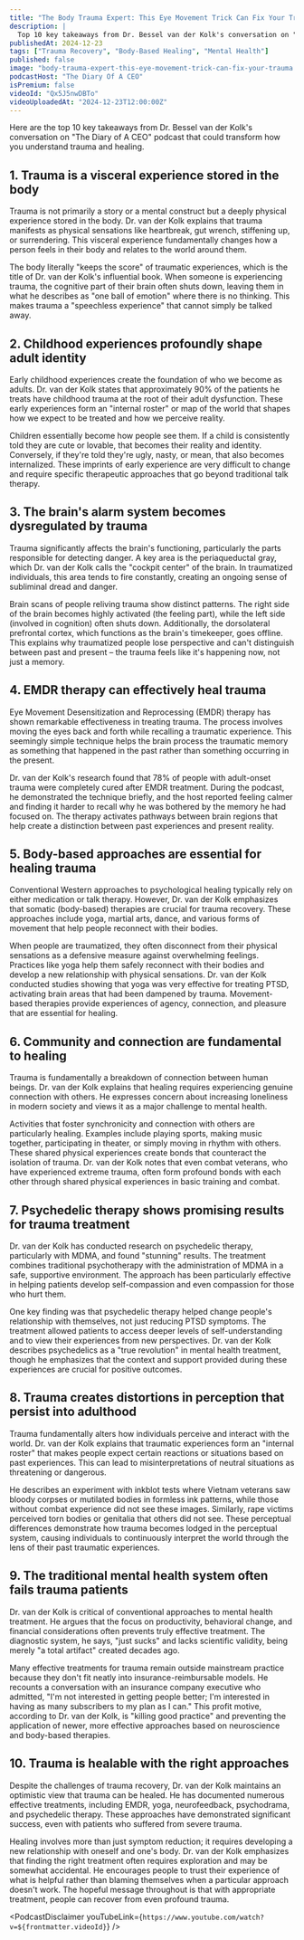 ```yaml
---
title: "The Body Trauma Expert: This Eye Movement Trick Can Fix Your Trauma! The Body Keeps The Score!"
description: |
  Top 10 key takeaways from Dr. Bessel van der Kolk's conversation on "The Diary of A CEO" podcast that could transform how you understand trauma and healing.
publishedAt: 2024-12-23
tags: ["Trauma Recovery", "Body-Based Healing", "Mental Health"]
published: false
image: "body-trauma-expert-this-eye-movement-trick-can-fix-your-trauma.jpg"
podcastHost: "The Diary Of A CEO"
isPremium: false
videoId: "Qx5J5nwDBTo"
videoUploadedAt: "2024-12-23T12:00:00Z"
---
```



<PodcastSummaryPageLayout frontmatter={frontmatter}>

Here are the top 10 key takeaways from Dr. Bessel van der Kolk's conversation on "The Diary of A CEO" podcast that could transform how you understand trauma and healing.

## 1. Trauma is a visceral experience stored in the body

Trauma is not primarily a story or a mental construct but a deeply physical experience stored in the body. Dr. van der Kolk explains that trauma manifests as physical sensations like heartbreak, gut wrench, stiffening up, or surrendering. This visceral experience fundamentally changes how a person feels in their body and relates to the world around them.

The body literally "keeps the score" of traumatic experiences, which is the title of Dr. van der Kolk's influential book. When someone is experiencing trauma, the cognitive part of their brain often shuts down, leaving them in what he describes as "one ball of emotion" where there is no thinking. This makes trauma a "speechless experience" that cannot simply be talked away.

## 2. Childhood experiences profoundly shape adult identity

Early childhood experiences create the foundation of who we become as adults. Dr. van der Kolk states that approximately 90% of the patients he treats have childhood trauma at the root of their adult dysfunction. These early experiences form an "internal roster" or map of the world that shapes how we expect to be treated and how we perceive reality.

Children essentially become how people see them. If a child is consistently told they are cute or lovable, that becomes their reality and identity. Conversely, if they're told they're ugly, nasty, or mean, that also becomes internalized. These imprints of early experience are very difficult to change and require specific therapeutic approaches that go beyond traditional talk therapy.

## 3. The brain's alarm system becomes dysregulated by trauma

Trauma significantly affects the brain's functioning, particularly the parts responsible for detecting danger. A key area is the periaqueductal gray, which Dr. van der Kolk calls the "cockpit center" of the brain. In traumatized individuals, this area tends to fire constantly, creating an ongoing sense of subliminal dread and danger.

Brain scans of people reliving trauma show distinct patterns. The right side of the brain becomes highly activated (the feeling part), while the left side (involved in cognition) often shuts down. Additionally, the dorsolateral prefrontal cortex, which functions as the brain's timekeeper, goes offline. This explains why traumatized people lose perspective and can't distinguish between past and present – the trauma feels like it's happening now, not just a memory.

## 4. EMDR therapy can effectively heal trauma

Eye Movement Desensitization and Reprocessing (EMDR) therapy has shown remarkable effectiveness in treating trauma. The process involves moving the eyes back and forth while recalling a traumatic experience. This seemingly simple technique helps the brain process the traumatic memory as something that happened in the past rather than something occurring in the present.

Dr. van der Kolk's research found that 78% of people with adult-onset trauma were completely cured after EMDR treatment. During the podcast, he demonstrated the technique briefly, and the host reported feeling calmer and finding it harder to recall why he was bothered by the memory he had focused on. The therapy activates pathways between brain regions that help create a distinction between past experiences and present reality.

## 5. Body-based approaches are essential for healing trauma

Conventional Western approaches to psychological healing typically rely on either medication or talk therapy. However, Dr. van der Kolk emphasizes that somatic (body-based) therapies are crucial for trauma recovery. These approaches include yoga, martial arts, dance, and various forms of movement that help people reconnect with their bodies.

When people are traumatized, they often disconnect from their physical sensations as a defensive measure against overwhelming feelings. Practices like yoga help them safely reconnect with their bodies and develop a new relationship with physical sensations. Dr. van der Kolk conducted studies showing that yoga was very effective for treating PTSD, activating brain areas that had been dampened by trauma. Movement-based therapies provide experiences of agency, connection, and pleasure that are essential for healing.

## 6. Community and connection are fundamental to healing

Trauma is fundamentally a breakdown of connection between human beings. Dr. van der Kolk explains that healing requires experiencing genuine connection with others. He expresses concern about increasing loneliness in modern society and views it as a major challenge to mental health.

Activities that foster synchronicity and connection with others are particularly healing. Examples include playing sports, making music together, participating in theater, or simply moving in rhythm with others. These shared physical experiences create bonds that counteract the isolation of trauma. Dr. van der Kolk notes that even combat veterans, who have experienced extreme trauma, often form profound bonds with each other through shared physical experiences in basic training and combat.

## 7. Psychedelic therapy shows promising results for trauma treatment

Dr. van der Kolk has conducted research on psychedelic therapy, particularly with MDMA, and found "stunning" results. The treatment combines traditional psychotherapy with the administration of MDMA in a safe, supportive environment. The approach has been particularly effective in helping patients develop self-compassion and even compassion for those who hurt them.

One key finding was that psychedelic therapy helped change people's relationship with themselves, not just reducing PTSD symptoms. The treatment allowed patients to access deeper levels of self-understanding and to view their experiences from new perspectives. Dr. van der Kolk describes psychedelics as a "true revolution" in mental health treatment, though he emphasizes that the context and support provided during these experiences are crucial for positive outcomes.

## 8. Trauma creates distortions in perception that persist into adulthood

Trauma fundamentally alters how individuals perceive and interact with the world. Dr. van der Kolk explains that traumatic experiences form an "internal roster" that makes people expect certain reactions or situations based on past experiences. This can lead to misinterpretations of neutral situations as threatening or dangerous.

He describes an experiment with inkblot tests where Vietnam veterans saw bloody corpses or mutilated bodies in formless ink patterns, while those without combat experience did not see these images. Similarly, rape victims perceived torn bodies or genitalia that others did not see. These perceptual differences demonstrate how trauma becomes lodged in the perceptual system, causing individuals to continuously interpret the world through the lens of their past traumatic experiences.

## 9. The traditional mental health system often fails trauma patients

Dr. van der Kolk is critical of conventional approaches to mental health treatment. He argues that the focus on productivity, behavioral change, and financial considerations often prevents truly effective treatment. The diagnostic system, he says, "just sucks" and lacks scientific validity, being merely "a total artifact" created decades ago.

Many effective treatments for trauma remain outside mainstream practice because they don't fit neatly into insurance-reimbursable models. He recounts a conversation with an insurance company executive who admitted, "I'm not interested in getting people better; I'm interested in having as many subscribers to my plan as I can." This profit motive, according to Dr. van der Kolk, is "killing good practice" and preventing the application of newer, more effective approaches based on neuroscience and body-based therapies.

## 10. Trauma is healable with the right approaches

Despite the challenges of trauma recovery, Dr. van der Kolk maintains an optimistic view that trauma can be healed. He has documented numerous effective treatments, including EMDR, yoga, neurofeedback, psychodrama, and psychedelic therapy. These approaches have demonstrated significant success, even with patients who suffered from severe trauma.

Healing involves more than just symptom reduction; it requires developing a new relationship with oneself and one's body. Dr. van der Kolk emphasizes that finding the right treatment often requires exploration and may be somewhat accidental. He encourages people to trust their experience of what is helpful rather than blaming themselves when a particular approach doesn't work. The hopeful message throughout is that with appropriate treatment, people can recover from even profound trauma.

<PodcastDisclaimer
  youTubeLink={`https://www.youtube.com/watch?v=${frontmatter.videoId}`}
/>

</PodcastSummaryPageLayout>
